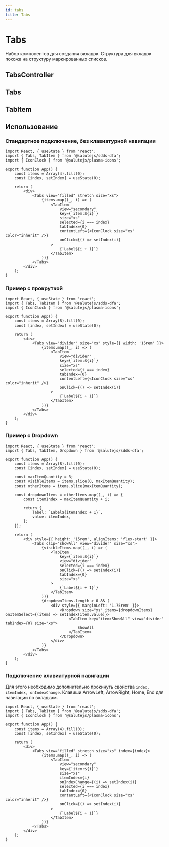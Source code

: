 ```yaml
---
id: tabs
title: Tabs
---
```



# Tabs
Набор компонентов для создания вкладок.
Структура для вкладок похожа на структуру маркированных списков.

## TabsController

<Description name="TabsController" />
<PropsTable name="TabsController" />

## Tabs

<Description name="Tabs" />
<PropsTable name="Tabs" />

## TabItem

<Description name="TabItem" />
<PropsTable name="TabItem" />


## Использование

### Стандартное подключение, без клавиатурной навигации

```tsx live
import React, { useState } from 'react';
import { Tabs, TabItem } from '@salutejs/sdds-dfa';
import { IconClock } from '@salutejs/plasma-icons';

export function App() {
    const items = Array(4).fill(0);
    const [index, setIndex] = useState(0);

    return (
        <div>
            <Tabs view="filled" stretch size="xs">
                {items.map((_, i) => (
                    <TabItem
                        view="secondary"
                        key={`item:${i}`}
                        size="xs"
                        selected={i === index}
                        tabIndex={0}
                        contentLeft={<IconClock size="xs" color="inherit" />}
                        onClick={() => setIndex(i)}
                    >
                        {`Label${i + 1}`}
                    </TabItem>
                ))}
            </Tabs>
        </div>
    );
}
```

### Пример с прокруткой

```tsx live
import React, { useState } from 'react';
import { Tabs, TabItem } from '@salutejs/sdds-dfa';
import { IconClock } from '@salutejs/plasma-icons';

export function App() {
    const items = Array(8).fill(0);
    const [index, setIndex] = useState(0);

    return (
        <div>
            <Tabs view="divider" size="xs" style={{ width: '15rem' }}>
                {items.map((_, i) => (
                    <TabItem
                        view="divider"
                        key={`item:${i}`}
                        size="xs"
                        selected={i === index}
                        tabIndex={0}
                        contentLeft={<IconClock size="xs" color="inherit" />}
                        onClick={() => setIndex(i)}
                    >
                        {`Label${i + 1}`}
                    </TabItem>
                ))}
            </Tabs>
        </div>
    );
}
```

### Пример с Dropdown

```tsx live
import React, { useState } from 'react';
import { Tabs, TabItem, Dropdown } from '@salutejs/sdds-dfa';

export function App() {
    const items = Array(8).fill(0);
    const [index, setIndex] = useState(0);

    const maxItemQuantity = 3;
    const visibleItems = items.slice(0, maxItemQuantity);
    const otherItems = items.slice(maxItemQuantity);

    const dropdownItems = otherItems.map((_, i) => {
        const itemIndex = maxItemQuantity + i;

        return {
            label: `Label${itemIndex + 1}`,
            value: itemIndex,
        };
    });

    return (
        <div style={{ height: '15rem', alignItems: 'flex-start' }}>
            <Tabs clip="showAll" view="divider" size="xs">
                {visibleItems.map((_, i) => (
                    <TabItem
                        key={`item:${i}`}
                        view="divider"
                        selected={i === index}
                        onClick={() => setIndex(i)}
                        tabIndex={0}
                        size="xs"
                    >
                        {`Label${i + 1}`}
                    </TabItem>
                ))}
                {dropdownItems.length > 0 && (
                    <div style={{ marginLeft: '1.75rem' }}>
                        <Dropdown size="xs" items={dropdownItems} onItemSelect={(item) => setIndex(item.value)}>
                            <TabItem key="item:ShowAll" view="divider" tabIndex={0} size="xs">
                                ShowAll
                            </TabItem>
                        </Dropdown>
                    </div>
                )}
            </Tabs>
        </div>
    );
}
```

### Подключение клавиатурной навигации
Для этого необходимо дополнительно прокинуть свойства `index, itemIndex, onIndexChange`.
Клавиши ArrowLeft, ArrowRight, Home, End для навигации по вкладкам.

```tsx live
import React, { useState } from 'react';
import { Tabs, TabItem } from '@salutejs/sdds-dfa';
import { IconClock } from '@salutejs/plasma-icons';

export function App() {
    const items = Array(4).fill(0);
    const [index, setIndex] = useState(0);

    return (
        <div>
            <Tabs view="filled" stretch size="xs" index={index}>
                {items.map((_, i) => (
                    <TabItem
                        view="secondary"
                        key={`item:${i}`}
                        size="xs"
                        itemIndex={i}
                        onIndexChange={(i) => setIndex(i)}
                        selected={i === index}
                        tabIndex={0}
                        contentLeft={<IconClock size="xs" color="inherit" />}
                        onClick={() => setIndex(i)}
                    >
                        {`Label${i + 1}`}
                    </TabItem>
                ))}
            </Tabs>
        </div>
    );
}
```
